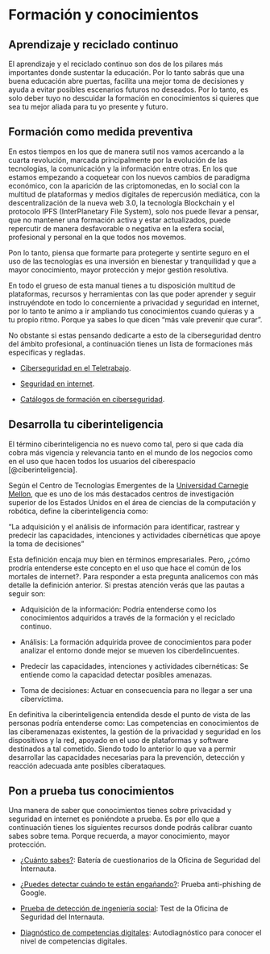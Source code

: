 # Formación y conocimientos

## Aprendizaje y reciclado continuo

El aprendizaje y el reciclado continuo son dos de los pilares más importantes donde sustentar la educación. Por lo tanto sabrás que una buena educación abre puertas, facilita una mejor toma de decisiones y ayuda a evitar posibles escenarios futuros no deseados. Por lo tanto, es solo deber tuyo no descuidar la formación en conocimientos si quieres que sea tu mejor aliada para tu yo presente y futuro.

## Formación como medida preventiva

En estos tiempos en los que de manera sutil nos vamos acercando a la cuarta revolución, marcada principalmente por la evolución de las tecnologías, la comunicación y la información entre otras. En los que estamos empezando a coquetear con los nuevos cambios de paradigma económico, con la aparición de las criptomonedas,  en lo social con la multitud de plataformas y medios digitales de repercusión mediática, con la descentralización de la nueva web 3.0, la tecnología Blockchain y el protocolo IPFS (InterPlanetary File System), solo nos puede llevar a pensar, que no mantener una formación activa y estar actualizados, puede repercutir de manera desfavorable o negativa en la esfera social, profesional y personal en la que todos nos movemos.

Pon lo tanto, piensa que formarte para protegerte y sentirte seguro en el uso de las tecnologías es una inversión en bienestar y tranquilidad y que a mayor conocimiento, mayor protección y mejor gestión resolutiva.

En todo el grueso de esta manual tienes a tu disposición multitud de plataformas, recursos y herramientas con las que poder aprender y seguir instruyéndote en todo lo concerniente a privacidad y seguridad en internet, por lo tanto te animo a ir ampliando tus conocimientos cuando quieras y a tu propio ritmo. Porque ya sabes lo que dicen "más vale prevenir que curar". 

No obstante si estas pensando dedicarte a esto de la ciberseguridad dentro del ámbito profesional, a continuación tienes un lista de formaciones más especificas y regladas.
 
- [Ciberseguridad en el Teletrabajo](https://learndigital.withgoogle.com/activate/course/cybersecurity-remote-work).
 
- [Seguridad en internet](https://www.cualifica2.es/cursos/Curso-Seguridad-En-Internet).

- [Catálogos de formación en ciberseguridad](https://www.incibe.es/catalogos-formacion-ciberseguridad).

## Desarrolla tu ciberinteligencia

El término ciberinteligencia no es nuevo como tal, pero si que cada día cobra más vigencia y relevancia tanto en el mundo de los negocios como en el uso que hacen todos los usuarios del ciberespacio [@ciberinteligencia].

Según el Centro de Tecnologías Emergentes de la [Universidad Carnegie Mellon](https://es.wikipedia.org/wiki/Universidad_Carnegie_Mellon), que es uno de los más destacados centros de investigación superior de los Estados Unidos en el área de ciencias de la computación y robótica, define la ciberinteligencia como: 

"La adquisición y el análisis de información para identificar, rastrear y predecir las capacidades, intenciones y actividades cibernéticas que apoye la toma de decisiones"

Esta definición encaja muy bien en términos empresariales. Pero, ¿cómo prodría entenderse este concepto en el uso que hace el común de los mortales de internet?. Para responder a esta pregunta analicemos con más detalle la definición anterior. Si prestas atención verás que las pautas a seguir son:

- Adquisición de la información: Podría entenderse como los conocimientos adquiridos a través de la formación y el reciclado continuo.

- Análisis: La formación adquirida provee de conocimientos para poder analizar el entorno donde mejor se mueven los ciberdelincuentes.

- Predecir las capacidades, intenciones y actividades cibernéticas: Se entiende como la capacidad detectar posibles amenazas.

- Toma de decisiones: Actuar en consecuencia para no llegar a ser una cibervíctima.

En definitiva la ciberinteligencia entendida desde el punto de vista de las personas podría entenderse como: Las competencias en conocimientos de las ciberamenazas existentes, la gestión de la privacidad y seguridad en los dispositivos y la red, apoyado en el uso de plataformas y software destinados a tal cometido. Siendo todo lo anterior lo que va a permir desarrollar las capacidades necesarias para la prevención, detección y reacción adecuada ante posibles ciberataques.
 
## Pon a prueba tus conocimientos

Una manera de saber que conocimientos tienes sobre privacidad y seguridad en internet es poniéndote a prueba. Es por ello que a continuación tienes los siguientes recursos donde podrás calibrar cuanto sabes sobre tema. Porque recuerda, a mayor conocimiento, mayor protección.

- [¿Cuánto sabes?](https://www.osi.es/es/cuanto-sabes): Batería de cuestionarios de la Oficina de Seguridad del Internauta.

- [¿Puedes detectar cuándo te están engañando?](https://phishingquiz.withgoogle.com/?hl=es): Prueba anti-phishing de Google. 

- [Prueba de detección de ingeniería social](https://www.osi.es/es/campanas/ingenieria-social/prueba-deteccion-ingenieria-social#collapsesuscripcion_index): Test de la Oficina de Seguridad del Internauta.

- [Diagnóstico de competencias digitales](https://www.digcomp.andaluciaesdigital.es/): Autodiagnóstico para conocer el nivel de  competencias digitales.
